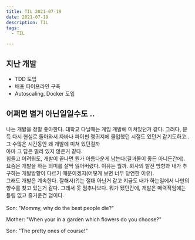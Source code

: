 ```yaml
---
title: TIL 2021-07-19
date: 2021-07-19
description: TIL
tags:
  - TIL

---
```


## 지난 개발 
- TDD 도입
- 배포 파이프라인 구축
- Autoscaling, Docker 도입

## 어쩌면 별거 아닌일일수도 .. 
나는 개발을 정말 좋아한다. 
대학교 다닐때는 게임 개발에 미쳐있던거 같다. 
그러다, 문득 다시 현실로 돌아와서 자바나 파이썬 랭귀지에 몰입했던 시절도 있던거 같기도하고..
그 수많은 시간동안 왜 개발에 미쳐 있던걸까
<br/> 
아마 그 답은 멀리 있지 않은거 같다. <br/>
힘들고 어려워도, 개발이 끝나면 뭔가 아름다운게 남는다(결과물이 좋든 아니든간에). 
요즘은 개발을 하는 의미를 살짝 잃어버렸다. 이유는 뭘까. 
회사의 발전 방향과 내가 추구하는 개발방향이 다르기 때문이겠지(어떻게 보면 너무 당연한 이유). 
<br/> 
그래도 개발은 계속한다. 잘해서(?)는 절대 아닌거 같고 지금도 내가 하는일에서 나만의 향수를 찾고 있는거 같다.
그래서  못 멈추나보다. 뭐가 됐던간에, 개발은 매력적임에는 틀림 없고 즐거운건 덤이다. 
<br/><br/>
Son: "Mommy, why do the best people die?"



Mother: "When your in a garden which flowers do you choose?"




Son: "The pretty ones of course!"